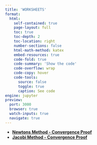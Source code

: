 ```yaml
---
title: 'WORKSHEETS'
format:
  html:
    self-contained: true
    page-layout: full
    toc: true
    toc-depth: 2
    toc-location: right
    number-sections: false
    html-math-method: katex
    embed-resources: true
    code-fold: true
    code-summary: 'Show the code'
    code-overflow: wrap
    code-copy: hover
    code-tools:
      source: false
      toggle: true
      caption: See code
engine: jupyter
preview:
  port: 3000
  browser: true
  watch-inputs: true
  navigate: true
---
```


- [**Newtons Method - Convergence Proof**](./newtons-method-convergence/newtons-method-convergence.html)
- [**Jacobi Method - Convergence Proof**](./jacobi-method-convergence/jacobi-method-convergence.html)
